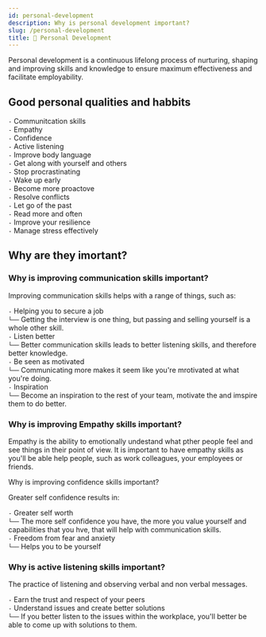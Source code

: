 ```yaml
---
id: personal-development
description: Why is personal development important?
slug: /personal-development
title: 🧍 Personal Development
---
```


<p className="grey">Personal development is a continuous lifelong process of nurturing, shaping and improving skills and knowledge to ensure maximum effectiveness and facilitate employability.</p>

## Good personal qualities and habbits

`-` Communitcation skills <br />
`-` Empathy <br />
`-` Confidence <br />
`-` Active listening <br />
`-` Improve body language <br />
`-` Get along with yourself and others <br />
`-` Stop procrastinating <br />
`-` Wake up early <br />
`-` Become more proactove <br />
`-` Resolve conflicts <br />
`-` Let go of the past <br />
`-` Read more and often <br />
`-` Improve your resilience <br />
`-` Manage stress effectively <br />

## Why are they imortant?
### Why is improving communication skills important?

Improving communication skills helps with a range of things, such as:

`-` Helping you to secure a job  <br />
`└──` Getting the interview is one thing, but passing and selling yourself is a whole other skill. <br />
`-` Listen better <br />
`└──` Better communication skills leads to better listening skills, and therefore better knowledge. <br />
`-` Be seen as motivated <br />
`└──` Communicating more makes it seem like you're mrotivated at what you're doing. <br />
`-` Inspiration <br />
`└──` Become an inspiration to the rest of your team, motivate the and imspire them to do better. <br />

### Why is improving Empathy skills important?

Empathy is the ability to emotionally undestand what pther people feel and see things in their point of view. It is important to have empathy skills as you'll be able help people, such as work colleagues, your employees or friends.

Why is improving confidence skills important?

Greater self confidence results in:

`-` Greater self worth <br />
`└──` The more self confidence you have, the more you value yourself and capabilities that you hve, that will help with communication skills. <br />
`-` Freedom from fear and anxiety <br />
`└──` Helps you to be yourself <br />

### Why is active listening skills important?

The practice of listening and observing verbal and non verbal messages.

`-` Earn the trust and respect of your peers <br />
`-` Understand issues and create better solutions <br />
`└──` If you better listen to the issues within the workplace, you'll better be able to come up with solutions to them. <br />
